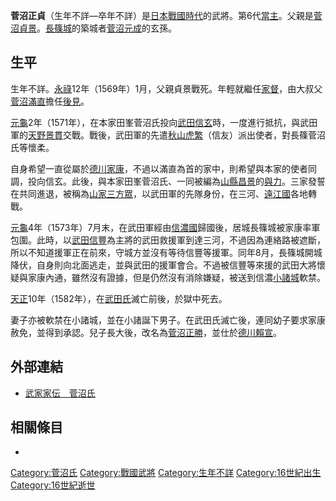 {{日本武士
|名稱= 菅沼 正貞
|圖片名稱= 
|圖片大小= 
|圖片說明= 
|時代= [[日本戰國時代|日本戰國時代]]
|出生日期= 不詳
|出生地點= 
|逝世日期= 不詳
|逝世地點= 
|假名= 
|羅馬字= 
|幼名= 
|改名= 
|别名= 新九郎（通稱）
|諡号= 
|神号= 
|戒名= 
|洗禮名= 
|墓所= 
|朝廷官位= 
|幕府職位= 
|主君= [[德川家康|德川家康]]→[[武田信玄|武田信玄]]
|藩= 
|氏族= {{tsl|ja|菅沼氏|長篠菅沼氏}}
|父母= 父：[[菅沼貞景|菅沼貞景]]
|養父= 
|養母= 
|兄弟= 
|姐妹= 
|正室= 不詳
|側室= 
|嗣子= [[菅沼正勝|正勝]]
|嗣女= 
|養子= 
|養女= 
}}
{{japanese|japanese=菅沼 正貞|kana=すがぬま まささだ|romaji=Suganema Masasada}}
'''菅沼正貞'''（生年不詳—卒年不詳）是[[日本戰國時代|日本戰國時代]]的武將。{{tsl|ja|菅沼氏|長篠菅沼氏}}第6代[[當主|當主]]。父親是[[菅沼貞景|菅沼貞景]]。[[長篠城|長篠城]]的築城者[[菅沼元成|菅沼元成]]的玄孫。

== 生平 ==
生年不詳。[[永祿|永祿]]12年（1569年）1月，父親貞景戰死。年輕就繼任[[家督|家督]]，由大叔父[[菅沼滿直|菅沼滿直]]擔任[[後見|後見]]。

[[元龜|元龜]]2年（1571年），在本家田峯菅沼氏投向[[武田信玄|武田信玄]]時，一度進行抵抗，與武田軍的[[天野景貫|天野景貫]]交戰。戰後，武田軍的先遣[[秋山虎繁|秋山虎繁]]（信友）派出使者，對長篠菅沼氏等懷柔。

自身希望一直從屬於[[德川家康|德川家康]]，不過以滿直為首的家中，則希望與本家的使者同調，投向信玄。此後，與本家田峯菅沼氏、{{tsl|ja|奥平氏|奧平氏}}一同被編為[[山縣昌景|山縣昌景]]的[[與力|與力]]。三家發誓在{{tsl|ja|奥三河|奧三河}}共同進退，被稱為[[山家三方眾|山家三方眾]]，以武田軍的先隊身份，在三河、[[遠江國|遠江國]]各地轉戰。

[[元龜|元龜]]4年（1573年）7月末，在武田軍經由[[信濃國|信濃國]]歸國後，居城長篠城被家康率軍包圍。此時，以[[武田信豐|武田信豐]]為主將的武田救援軍到達三河，不過因為連絡路被遮斷，所以不知道援軍正在前來，守城方並沒有等待信豐等援軍。同年8月，長篠城開城降伏，自身則向北面逃走，並與武田的援軍會合。不過被信豐等來援的武田大將懷疑與家康內通，雖然沒有證據，但是仍然沒有消除嫌疑，被送到信濃[[小諸城|小諸城]]軟禁。

[[天正_(日本)|天正]]10年（1582年），在[[武田氏|武田氏]]滅亡前後，於獄中死去。

妻子亦被軟禁在小諸城，並在小諸誕下男子。在武田氏滅亡後，連同幼子要求家康赦免，並得到承認。兒子長大後，改名為[[菅沼正勝|菅沼正勝]]，並仕於[[德川賴宣|德川賴宣]]。

== 外部連結 ==
*[http://www2.harimaya.com/sengoku/html/suganuma.html 武家家伝＿菅沼氏] {{Wayback|url=http://www2.harimaya.com/sengoku/html/suganuma.html |date=20200220062310 }}

== 相關條目 ==
*{{tsl|ja|菅沼氏}}

[[Category:菅沼氏|Category:菅沼氏]]
[[Category:戰國武將|Category:戰國武將]]
[[Category:生年不詳|Category:生年不詳]]
[[Category:16世紀出生|Category:16世紀出生]]
[[Category:16世紀逝世|Category:16世紀逝世]]